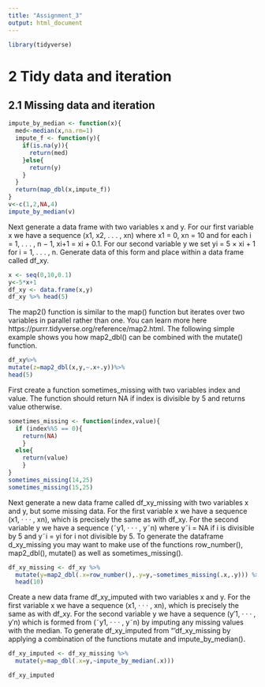 ```yaml
---
title: "Assignment_3"
output: html_document
---
```

```r
library(tidyverse)
```
# 2 Tidy data and iteration

## 2.1 Missing data and iteration
```r
impute_by_median <- function(x){
  med<-median(x,na.rm=1) 
  impute_f <- function(y){
    if(is.na(y)){
      return(med)
    }else{
      return(y)
    }
  }
  return(map_dbl(x,impute_f))
}
v<-c(1,2,NA,4)
impute_by_median(v)
```

Next generate a data frame with two variables x and y. For our first variable x we have a sequence
(x1, x2, . . . , xn) where x1 = 0, xn = 10 and for each i = 1, . . . , n − 1, xi+1 = xi + 0.1. For our second
variable y we set yi = 5 × xi + 1 for i = 1, . . . , n. Generate data of this form and place within a data frame
called df_xy.

```r
x <- seq(0,10,0.1)
y<-5*x+1
df_xy <- data.frame(x,y)
df_xy %>% head(5)
```

The map2() function is similar to the map() function but iterates over two variables in parallel rather
than one. You can learn more here https://purrr.tidyverse.org/reference/map2.html. The following simple
example shows you how map2_dbl() can be combined with the mutate() function.

```r
df_xy%>%
mutate(z=map2_dbl(x,y,~.x+.y))%>%
head(5)
```

First create a function sometimes_missing with two variables index and value. The function should return
NA if index is divisible by 5 and returns value otherwise.

```r
sometimes_missing <- function(index,value){
  if (index%%5 == 0){
    return(NA)
    }
  else{
    return(value)
    }
}
sometimes_missing(14,25)
sometimes_missing(15,25)
```

Next generate a new data frame called df_xy_missing with two variables x and y, but some missing data.
For the first variable x we have a sequence (x1, · · · , xn), which is precisely the same as with df_xy. For
the second variable y we have a sequence (˜y1, · · · , y˜n) where y˜i = NA if i is divisible by 5 and y˜i = yi for
i not divisible by 5. To generate the dataframe d_xy_missing you may want to make use of the functions
row_number(), map2_dbl(), mutate() as well as sometimes_missing().

```r

df_xy_missing <- df_xy %>%
  mutate(y=map2_dbl(.x=row_number(),.y=y,~sometimes_missing(.x,.y))) %>%
  head(10)
```

Create a new data frame df_xy_imputed with two variables x and y. For the first variable x we have a
sequence (x1, · · · , xn), which is precisely the same as with df_xy. For the second variable y we have a
sequence (y′1, · · · , y′n) which is formed from (˜y1, · · · , y˜n) by imputing any missing values with the median.
To generate df_xy_imputed from “‘df_xy_missing by applying a combination of the functions mutate and
impute_by_median().

```r

df_xy_imputed <- df_xy_missing %>%
  mutate(y=map_dbl(.x=y,~impute_by_median(.x)))

df_xy_imputed
```

```r
```

```r
```

```r
```

```r
```
```r
```





















